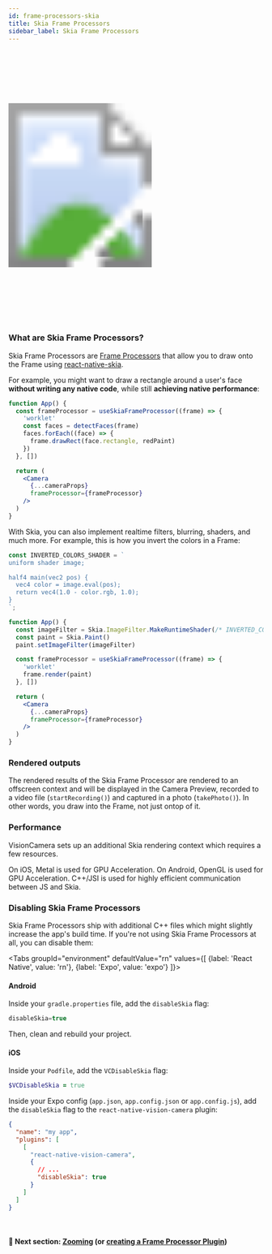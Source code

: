 ```yaml
---
id: frame-processors-skia
title: Skia Frame Processors
sidebar_label: Skia Frame Processors
---
```



<div>
  <svg xmlns="http://www.w3.org/2000/svg" width="283" height="535" style={{ float: 'right' }}>
    <image href={useBaseUrl("img/frame-processors.gif")} x="18" y="33" width="247" height="469"  />
    <image href={useBaseUrl("img/frame.png")} width="283" height="535" />
  </svg>
</div>

### What are Skia Frame Processors?

Skia Frame Processors are [Frame Processors](frame-processors) that allow you to draw onto the Frame using [react-native-skia](https://github.com/Shopify/react-native-skia).

For example, you might want to draw a rectangle around a user's face **without writing any native code**, while still **achieving native performance**:

```jsx
function App() {
  const frameProcessor = useSkiaFrameProcessor((frame) => {
    'worklet'
    const faces = detectFaces(frame)
    faces.forEach((face) => {
      frame.drawRect(face.rectangle, redPaint)
    })
  }, [])

  return (
    <Camera
      {...cameraProps}
      frameProcessor={frameProcessor}
    />
  )
}
```

With Skia, you can also implement realtime filters, blurring, shaders, and much more. For example, this is how you invert the colors in a Frame:

```jsx
const INVERTED_COLORS_SHADER = `
uniform shader image;

half4 main(vec2 pos) {
  vec4 color = image.eval(pos);
  return vec4(1.0 - color.rgb, 1.0);
}
`;

function App() {
  const imageFilter = Skia.ImageFilter.MakeRuntimeShader(/* INVERTED_COLORS_SHADER */)
  const paint = Skia.Paint()
  paint.setImageFilter(imageFilter)

  const frameProcessor = useSkiaFrameProcessor((frame) => {
    'worklet'
    frame.render(paint)
  }, [])

  return (
    <Camera
      {...cameraProps}
      frameProcessor={frameProcessor}
    />
  )
}
```

### Rendered outputs

The rendered results of the Skia Frame Processor are rendered to an offscreen context and will be displayed in the Camera Preview, recorded to a video file (`startRecording()`) and captured in a photo (`takePhoto()`). In other words, you draw into the Frame, not just ontop of it.

### Performance

VisionCamera sets up an additional Skia rendering context which requires a few resources.

On iOS, Metal is used for GPU Acceleration. On Android, OpenGL is used for GPU Acceleration.
C++/JSI is used for highly efficient communication between JS and Skia.

### Disabling Skia Frame Processors

Skia Frame Processors ship with additional C++ files which might slightly increase the app's build time. If you're not using Skia Frame Processors at all, you can disable them:

<Tabs
  groupId="environment"
  defaultValue="rn"
  values={[
    {label: 'React Native', value: 'rn'},
    {label: 'Expo', value: 'expo'}
  ]}>
<TabItem value="rn">

#### Android

Inside your `gradle.properties` file, add the `disableSkia` flag:

```groovy
disableSkia=true
```

Then, clean and rebuild your project.

#### iOS

Inside your `Podfile`, add the `VCDisableSkia` flag:

```ruby
$VCDisableSkia = true
```

</TabItem>

<TabItem value="expo">

Inside your Expo config (`app.json`, `app.config.json` or `app.config.js`), add the `disableSkia` flag to the `react-native-vision-camera` plugin:

```json
{
  "name": "my app",
  "plugins": [
    [
      "react-native-vision-camera",
      {
        // ...
        "disableSkia": true
      }
    ]
  ]
}
```

</TabItem>
</Tabs>


<br />

#### 🚀 Next section: [Zooming](/docs/guides/zooming) (or [creating a Frame Processor Plugin](/docs/guides/frame-processors-plugins-overview))
